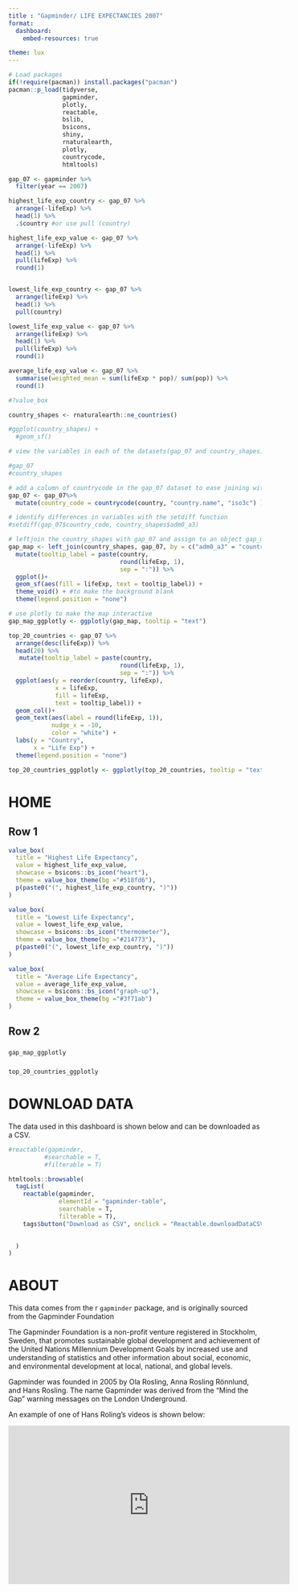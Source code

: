 ```yaml
---
title : "Gapminder/ LIFE EXPECTANCIES 2007"
format:
  dashboard:
    embed-resources: true

theme: lux
---
```


```r
# Load packages
if(!require(pacman)) install.packages("pacman")
pacman::p_load(tidyverse,
               gapminder,
               plotly,
               reactable,
               bslib,
               bsicons,
               shiny,
               rnaturalearth,
               plotly,
               countrycode,
               htmltools)

```

```r
gap_07 <- gapminder %>% 
  filter(year == 2007)

highest_life_exp_country <- gap_07 %>% 
  arrange(-lifeExp) %>% 
  head(1) %>% 
  .$country #or use pull (country)

highest_life_exp_value <- gap_07 %>% 
  arrange(-lifeExp) %>% 
  head(1) %>%
  pull(lifeExp) %>% 
  round(1)


lowest_life_exp_country <- gap_07 %>% 
  arrange(lifeExp) %>% 
  head(1) %>% 
  pull(country)

lowest_life_exp_value <- gap_07 %>% 
  arrange(lifeExp) %>% 
  head(1) %>%
  pull(lifeExp) %>% 
  round(1)

average_life_exp_value <- gap_07 %>% 
  summarise(weighted_mean = sum(lifeExp * pop)/ sum(pop)) %>% 
  round(1)

#?value_box
```


```r
country_shapes <- rnaturalearth::ne_countries() 

#ggplot(country_shapes) +
  #geom_sf()

# view the variables in each of the datasets(gap_07 and country_shapes) for joining

#gap_07
#country_shapes 

# add a column of countrycode in the gap_07 dataset to ease joining with country_shapes
gap_07 <- gap_07%>% 
  mutate(country_code = countrycode(country, "country.name", "iso3c") )

# identify differences in variables with the setdiff function
#setdiff(gap_07$country_code, country_shapes$adm0_a3)

# leftjoin the country_shapes with gap_07 and assign to an object gap_map for mapping
gap_map <- left_join(country_shapes, gap_07, by = c("adm0_a3" = "country_code")) %>% 
  mutate(tooltip_label = paste(country,
                               round(lifeExp, 1),
                               sep = ":")) %>% 
  ggplot()+
  geom_sf(aes(fill = lifeExp, text = tooltip_label)) +
  theme_void() + #to make the background blank
  theme(legend.position = "none")

# use plotly to make the map interactive 
gap_map_ggplotly <- ggplotly(gap_map, tooltip = "text")

```

```r
top_20_countries <- gap_07 %>% 
  arrange(desc(lifeExp)) %>% 
  head(20) %>% 
   mutate(tooltip_label = paste(country,
                               round(lifeExp, 1),
                               sep = ":")) %>% 
  ggplot(aes(y = reorder(country, lifeExp),
             x = lifeExp,
             fill = lifeExp,
             text = tooltip_label)) +
  geom_col()+
  geom_text(aes(label = round(lifeExp, 1)),
            nudge_x = -10,
            color = "white") +
  labs(y = "Country",
       x = "Life Exp") +
  theme(legend.position = "none")

top_20_countries_ggplotly <- ggplotly(top_20_countries, tooltip = "text") 

```


# HOME

## Row 1 {height=25%}

```r
value_box(
  title = "Highest Life Expectancy",
  value = highest_life_exp_value,
  showcase = bsicons::bs_icon("heart"),
  theme = value_box_theme(bg ="#518fd6"),
  p(paste0("(", highest_life_exp_country, ")"))
)

```

```r
value_box(
  title = "Lowest Life Expectancy",
  value = lowest_life_exp_value,
  showcase = bsicons::bs_icon("thermometer"),
  theme = value_box_theme(bg ="#214773"),
  p(paste0("(", lowest_life_exp_country, ")"))
)

```

```r
value_box(
  title = "Average Life Expectancy",
  value = average_life_exp_value,
  showcase = bsicons::bs_icon("graph-up"),
  theme = value_box_theme(bg ="#3f71ab")
)

```


## Row 2 {height=75%}

### {width=70%}

```r

gap_map_ggplotly

```


### {width=30%}

```r
top_20_countries_ggplotly
```


# DOWNLOAD DATA

The data used in this dashboard is shown below and can be downloaded as a CSV.

```r
#reactable(gapminder,
          #searchable = T,
          #filterable = T)

htmltools::browsable(
  tagList(
    reactable(gapminder,
              elementId = "gapminder-table",
              searchable = T,
              filterable = T),
    tags$button("Download as CSV", onclick = "Reactable.downloadDataCSV('gapminder-table')")

    
  )
)

```


# ABOUT

This data comes from the r `gapminder` package, and is originally sourced from the Gapminder Foundation

The Gapminder Foundation is a non-profit venture registered in Stockholm, Sweden, that promotes sustainable global development and achievement of the United Nations Millennium Development Goals by increased use and understanding of statistics and other information about social, economic, and environmental development at local, national, and global levels.

Gapminder was founded in 2005 by Ola Rosling, Anna Rosling Rönnlund, and Hans Rosling. The name Gapminder was derived from the "Mind the Gap" warning messages on the London Underground.

An example of one of Hans Roling's videos is shown below:

<iframe width="560" height="315" src="https://www.youtube.com/embed/hVimVzgtD6w?si=6__mkWuA5vlPYIi5" title="YouTube video player" frameborder="0" allow="accelerometer; autoplay; clipboard-write; encrypted-media; gyroscope; picture-in-picture; web-share" referrerpolicy="strict-origin-when-cross-origin" allowfullscreen></iframe>